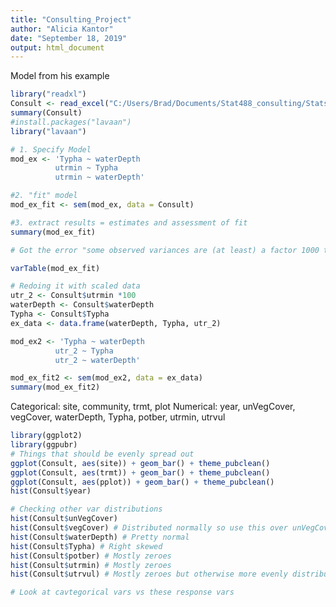 ---
title: "Consulting_Project"
author: "Alicia Kantor"
date: "September 18, 2019"
output: html_document
---



Model from his example
```{r}
library("readxl")
Consult <- read_excel("C:/Users/Brad/Documents/Stat488_consulting/Stats_Project_Percent_Cover_Ohsowski.xlsx")
summary(Consult)
#install.packages("lavaan")
library("lavaan")

# 1. Specify Model
mod_ex <- 'Typha ~ waterDepth
          utrmin ~ Typha
          utrmin ~ waterDepth'

#2. "fit" model
mod_ex_fit <- sem(mod_ex, data = Consult)

#3. extract results = estimates and assessment of fit
summary(mod_ex_fit)

# Got the error "some observed variances are (at least) a factor 1000 times larger than others; use varTable(fit) to investigate" so do this

varTable(mod_ex_fit)

# Redoing it with scaled data
utr_2 <- Consult$utrmin *100
waterDepth <- Consult$waterDepth
Typha <- Consult$Typha
ex_data <- data.frame(waterDepth, Typha, utr_2)

mod_ex2 <- 'Typha ~ waterDepth
          utr_2 ~ Typha
          utr_2 ~ waterDepth'

mod_ex_fit2 <- sem(mod_ex2, data = ex_data)
summary(mod_ex_fit2)
```

Categorical: site, community, trmt, plot 
Numerical: year, unVegCover, vegCover, waterDepth, Typha, potber, utrmin, utrvul
```{r}
library(ggplot2)
library(ggpubr)
# Things that should be evenly spread out
ggplot(Consult, aes(site)) + geom_bar() + theme_pubclean()
ggplot(Consult, aes(trmt)) + geom_bar() + theme_pubclean()
ggplot(Consult, aes(pplot)) + geom_bar() + theme_pubclean()
hist(Consult$year)

# Checking other var distributions
hist(Consult$unVegCover)
hist(Consult$vegCover) # Distributed normally so use this over unVegCover
hist(Consult$waterDepth) # Pretty normal
hist(Consult$Typha) # Right skewed
hist(Consult$potber) # Mostly zeroes
hist(Consult$utrmin) # Mostly zeroes
hist(Consult$utrvul) # Mostly zeroes but otherwise more evenly distributed

# Look at cavtegorical vars vs these response vars

```